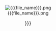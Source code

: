 <center>
[[File:{{{file_name}}}.png|center]]

<font size="3">{{{description|{{{file_name}}}}}}</font>
</center>